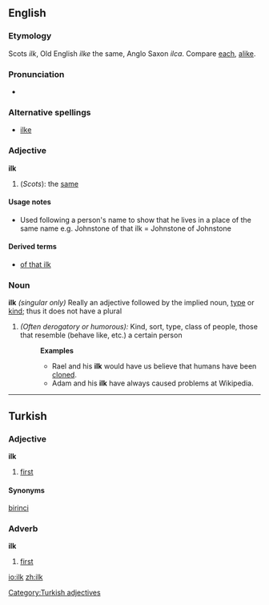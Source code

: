 ==English==

===Etymology===
Scots ''ilk'', Old English ''ilke'' the same, Anglo Saxon ''ilca''. Compare [[each]], [[alike]].
===Pronunciation===
{{IPA|/ɪlk/}}
*{{audio|en-us-ilk.ogg|Audio (US)}}
===Alternative spellings===
* [[ilke]]

===Adjective===
'''ilk'''
#(''Scots''): the [[same]]

====Usage notes====
* Used following a person's name to show that he lives in a place of the same name e.g. Johnstone of that ilk = Johnstone of Johnstone
====Derived terms====
*[[of that ilk]]

===Noun===
'''ilk''' ''(singular only)''
Really an adjective followed by the implied noun, [[type]] or [[kind]]; thus it does not have a plural
# ''(Often derogatory or humorous):'' Kind, sort, type, class of people, those that resemble (behave like, etc.) a certain person
#:'''Examples'''
#:*Rael and his '''ilk''' would have us believe that humans have been [[clone]]d. 
#:*Adam and his '''ilk''' have always caused problems at Wikipedia.

----

==Turkish==
===Adjective===
'''ilk'''

#[[first]]

====Synonyms====
[[birinci]]
===Adverb===
'''ilk'''
#[[first]]

[[Category:Turkish adjectives]]

[[io:ilk]]
[[zh:ilk]]